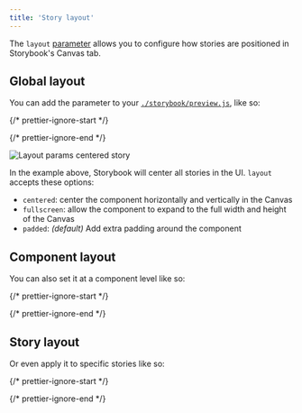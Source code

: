 ```yaml
---
title: 'Story layout'
---
```


The `layout` [parameter](../writing-stories/parameters.mdx) allows you to configure how stories are positioned in Storybook's Canvas tab.

## Global layout

You can add the parameter to your [`./storybook/preview.js`](./index.mdx#configure-story-rendering), like so:

{/* prettier-ignore-start */}

<CodeSnippets path="storybook-preview-layout-param.md" />

{/* prettier-ignore-end */}

![Layout params centered story](./layout-params-story-centered.png)

In the example above, Storybook will center all stories in the UI. `layout` accepts these options:

* `centered`: center the component horizontally and vertically in the Canvas
* `fullscreen`: allow the component to expand to the full width and height of the Canvas
* `padded`: *(default)* Add extra padding around the component

## Component layout

You can also set it at a component level like so:

{/* prettier-ignore-start */}

<CodeSnippets path="storybook-component-layout-param.md" />

{/* prettier-ignore-end */}

## Story layout

Or even apply it to specific stories like so:

{/* prettier-ignore-start */}

<CodeSnippets path="storybook-story-layout-param.md" usesCsf3 csf2Path="configure/story-layout#snippet-storybook-story-layout-param" />

{/* prettier-ignore-end */}
